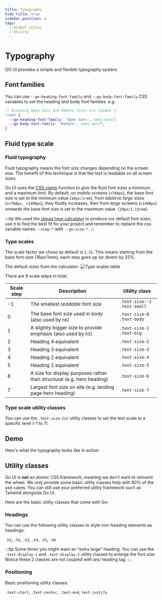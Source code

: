 ```yaml
---
title: Typography
hide_title: true
sidebar_position: 4
tags:
  - Global styles
  - Utility
---
```



# Typography

GO UI provides a simple and flexible typography system.

## Font families

You can use `--go-heading-font-family` and `--go-body-font-family` CSS variables to set the heading and body font families. e.g.

```css
/* Assuming Open Sans and Roboto fonts are loaded */
:root {
  --go-heading-font-family: 'Open Sans', sans-serif;
  --go-body-font-family: 'Roboto', sans-serif;
}
```

## Fluid type scale

### Fluid typography

Fluid typography means the font size changes depending on the screen size. The benefit of this technique is that the text is readable on all screen sizes.

Go UI uses the [CSS clamp](<https://developer.mozilla.org/en-US/docs/Web/CSS/clamp()>) function to give the fluid font sizes a minimum and a maximum limit. By default, on _mobile_ screens (`<768px`), the base font size is set to the minimum value (`16px/1rem`), from _tablet_ to _large_ sizes (`>=768px, <1400px`), they fluidly increases, then from _large_ screens (`>1400px`) onwards the base font size is set to the maximum value（`18px/1.13rem`).

:::tip
We used the [utopia type calculator](https://utopia.fyi/type/calculator/?c=768,16,1.25,1400,18,1.25,7,1,&s=0.75|0.5|0.25,1.5|2|3|4|6,s-l) to produce our default font sizes, use it to find the best fit for your project and remember to replace the css variable names `--step-*` with `--go-size-*`.
:::

### Type scales

The scale factor we chose as default is `1.25`. This means starting from the base font-size (16px/1rem), each step goes up (or down) by 25%.

The default sizes from the calculator:
![Type scales table](/img/docs/typography-scales.png)

There are 9 scale steps in total:

| Scale step | Description                                                            | Utility class                 |
| ---------- | ---------------------------------------------------------------------- | ----------------------------- |
| -1         | The smallest _readable_ font size                                      | `.text-size--1` `.text-small` |
| 0          | The base font size used in body (also used by `h6`)                    | `.text-size-0` `.text-body`   |
| 1          | A slightly bigger size to provide emphasis (also used by `h5`)         | `.text-size-1` `.text-big`    |
| 2          | Heading 4 equivalent                                                   | `.text-size-2`                |
| 3          | Heading 3 equivalent                                                   | `.text-size-3`                |
| 4          | Heading 2 equivalent                                                   | `.text-size-4`                |
| 5          | Heading 1 equivalent                                                   | `.text-size-5`                |
| 6          | A size for display purposes rather than structural (e.g. hero heading) | `.text-size-6`                |
| 7          | Largest font size on site (e.g. landing page hero heading)             | `.text-size-7`                |

### Type scale utility classes

You can use the _`.text-size-{n}`_ utility classes to set the text scale to a specific level (-1 to 7).

<!-- Demos, tips, variations, use cases -->

## Demo

Here's what the typography looks like in action:

<Demo code={demoSource} />

## Utility classes

Go UI is **_not_** an atomic CSS framework, meaning we don't want to reinvent the wheel. We only provide some basic utility classes help with 80% of the use cases. You can still use your preferred utility framework such as Tailwind alongside Go UI.

Here are the basic utility classes that come with Go:

### Headings

You can use the following utility classes to style non-heading elements as headings:

`.h1`, `.h2`, `.h3`, `.h4`, `.h5`, `.h6`

:::tip
Some times you might want an "extra large" heading. You can use the `.text-display-1` and `.text-display-2` utility classes to enlarge the font size. Notice these 2 classes are not coupled with any heading tag.
:::

<Demo code={headingDemo} />

### Positioning

Basic positioning utility classes:

`.text-start`, `.text-center`, `.text-end`, `text-justify`

<Demo code={positionDemo} />
